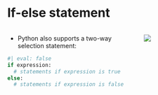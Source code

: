 # If-else statement {data-name="if else"}

::: columns
::: {.column width="60%"}
-   Python also supports a two-way selection statement:

```python
#| eval: false
if expression:
  # statements if expression is true
else:
  # statements if expression is false
```
:::

::: {.column width="40%"}
![](/img/ifflow2.png)
:::
:::